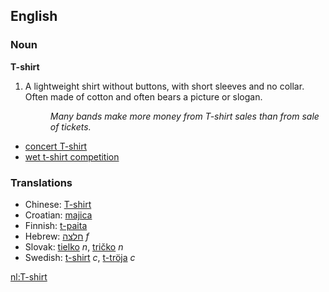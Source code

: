 ==English==
===Noun===
'''T-shirt'''

# A lightweight shirt without buttons, with short sleeves and no collar.  Often made of cotton and often bears a picture or slogan.
#: ''Many bands make more money from T-shirt sales than from sale of tickets.''

*[[concert T-shirt]]
*[[wet t-shirt competition]] 
===Translations===
*Chinese: [[T-shirt]]
*Croatian: [[:hr:majica|majica]]
*Finnish: [[t-paita]]
*Hebrew: [[חלצה]] ''f''
*Slovak: [[tielko]] ''n'', [[tričko]] ''n''
*Swedish: [[t-shirt#Swedish|t-shirt]] ''c'', [[t-tröja]] ''c''

[[nl:T-shirt]]